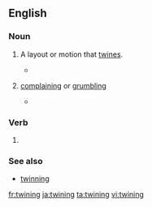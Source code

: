 ==English==

===Noun===
{{en-noun|~}}

# {{context|countable|lang=en}} A layout or motion that [[twine]]s.
#* {{quote-book|year=1907|author=Ludwig Jost, Robert John Harvey Gibson|title=Lectures on plant physiology|passage=In addition to autonomous movements in one plane we have also autonomous movements in space, such as torsions and '''twinings'''.}}
# {{context|British|uncountable|regional|West|_|Cumbria|lang=en}} [[complaining]] or [[grumbling]]
#* {{quote-news |year=2009 |date=November 23 |author=agency. |title=Cockermouth starts journey back from flood devastation |work=The Guardian |url= |page= |passage=''Canon Bryan Rowe, quoted in the article''. It's going to take months to put right. But you won't hear any twining [Cumbrian dialect for moaning]. Nobody is going: 'Woe is us'. Everybody is just trying to help somebody else.}}

===Verb===
{{head|en|verb form}}

# {{en-past of|twine}}

===See also===
*[[twinning]]

[[fr:twining]]
[[ja:twining]]
[[ta:twining]]
[[vi:twining]]
